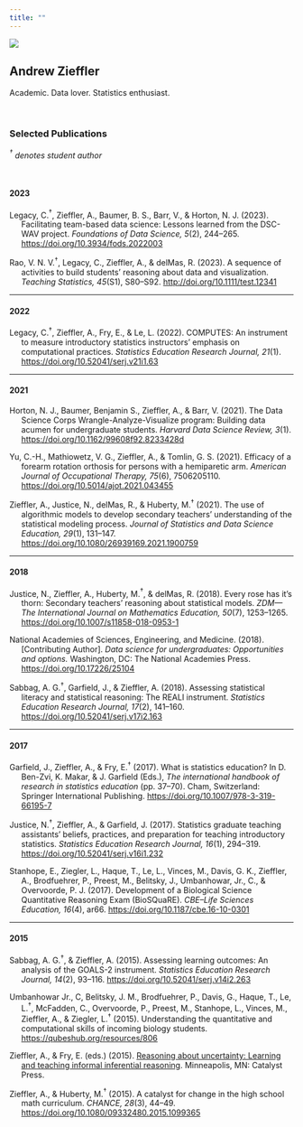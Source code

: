 ```yaml
---
title: ""
---
```



:::{.column-screen}
![](img/typewriter2.png)
<div class="banner-text">
# Andrew Zieffler

Academic. Data lover. Statistics enthusiast.
</div>
:::



<br />

### Selected Publications


*$^\dagger$ denotes student author*


<!-- 2022 Publications -->

<br />


#### **2023**

:::{.hanging-indent}
Legacy, C.$^\dagger$, Zieffler, A., Baumer, B. S., Barr, V., &amp; Horton, N. J. (2023). Facilitating team-based data science: Lessons learned from the DSC-WAV project. *Foundations of Data Science, 5*(2), 244--265. <https://doi.org/10.3934/fods.2022003>

Rao, V. N. V.$^\dagger$, Legacy, C., Zieffler, A., &amp; delMas, R. (2023). A sequence of activities to build students' reasoning about data and visualization. *Teaching Statistics, 45*(S1), S80--S92. <http://doi.org/10.1111/test.12341>
:::


---

#### **2022**

:::{.hanging-indent}
Legacy, C.$^\dagger$, Zieffler, A., Fry, E., &amp; Le, L. (2022). COMPUTES: An instrument to measure introductory statistics instructors' emphasis on computational practices. *Statistics Education Research Journal, 21*(1). <https://doi.org/10.52041/serj.v21i1.63>
:::

---

#### **2021**

:::{.hanging-indent}
Horton, N. J., Baumer, Benjamin S., Zieffler, A., &amp; Barr, V. (2021). The Data Science Corps Wrangle-Analyze-Visualize program: Building data acumen for undergraduate students. *Harvard Data Science Review, 3*(1). <https://doi.org/10.1162/99608f92.8233428d>

Yu, C.-H., Mathiowetz, V. G., Zieffler, A., &amp; Tomlin, G. S. (2021). Efficacy of a forearm rotation orthosis for persons with a hemiparetic arm. *American Journal of Occupational Therapy, 75*(6), 7506205110. <https://doi.org/10.5014/ajot.2021.043455>

Zieffler, A., Justice, N., delMas, R., &amp; Huberty, M.$^\dagger$ (2021). The use of algorithmic models to develop secondary teachers' understanding of the statistical modeling process. *Journal of Statistics and Data Science Education, 29*(1), 131--147. <https://doi.org/10.1080/26939169.2021.1900759>
:::

---

#### **2018**

:::{.hanging-indent}
Justice, N., Zieffler, A., Huberty, M.$^\dagger$, &amp; delMas, R. (2018). Every rose has it's thorn: Secondary teachers' reasoning about statistical models. *ZDM---The International Journal on Mathematics Education, 50*(7), 1253--1265. <https://doi.org/10.1007/s11858-018-0953-1>

National Academies of Sciences, Engineering, and Medicine. (2018). [Contributing Author]. *Data science for undergraduates: Opportunities and options.* Washington, DC: The National Academies Press. <https://doi.org/10.17226/25104>

Sabbag, A. G.$^\dagger$, Garfield, J., &amp; Zieffler, A. (2018). Assessing statistical literacy and statistical reasoning: The REALI instrument. *Statistics Education Research Journal, 17*(2), 141--160. <https://doi.org/10.52041/serj.v17i2.163>
:::

---

#### **2017**

:::{.hanging-indent}
Garfield, J., Zieffler, A., &amp; Fry, E.$^\dagger$ (2017). What is statistics education? In D. Ben-Zvi, K. Makar, &amp; J. Garfield (Eds.), *The international handbook of research in statistics education* (pp. 37--70). Cham, Switzerland: Springer International Publishing. <https://doi.org/10.1007/978-3-319-66195-7>

Justice, N.$^\dagger$, Zieffler, A., &amp; Garfield, J. (2017). Statistics graduate teaching assistants' beliefs, practices, and preparation for teaching introductory statistics. *Statistics Education Research Journal, 16*(1), 294--319. <https://doi.org/10.52041/serj.v16i1.232>

Stanhope, E., Ziegler, L., Haque, T., Le, L., Vinces, M., Davis, G. K., Zieffler, A., Brodfuehrer, P., Preest, M., Belitsky, J., Umbanhowar, Jr., C., &amp; Overvoorde, P. J. (2017). Development of a Biological Science Quantitative Reasoning Exam (BioSQuaRE). *CBE–Life Sciences Education, 16*(4), ar66. <https://doi.org/10.1187/cbe.16-10-0301>
:::

---

#### **2015**

:::{.hanging-indent}
Sabbag, A. G.$^\dagger$, &amp; Zieffler, A. (2015). Assessing learning outcomes: An analysis of the GOALS-2 instrument. *Statistics Education Research Journal, 14*(2), 93--116. <https://doi.org/10.52041/serj.v14i2.263>

Umbanhowar Jr., C, Belitsky, J. M., Brodfuehrer, P., Davis, G., Haque, T., Le, L.$^\dagger$, McFadden, C., Overvoorde, P., Preest, M., Stanhope, L., Vinces, M., Zieffler, A., &amp; Ziegler, L.$^\dagger$ (2015). Understanding the quantitative and computational skills of incoming biology students. <https://qubeshub.org/resources/806>

Zieffler, A., & Fry, E. (eds.) (2015). [Reasoning about uncertainty: Learning and teaching informal inferential reasoning](http://www.datadreaming.org/files/reasoning-about-uncertainty-2008.pdf). Minneapolis, MN: Catalyst Press.

Zieffler, A., &amp; Huberty, M.$^\dagger$ (2015). A catalyst for change in the high school math curriculum. *CHANCE, 28*(3), 44--49. <https://doi.org/10.1080/09332480.2015.1099365>
:::


